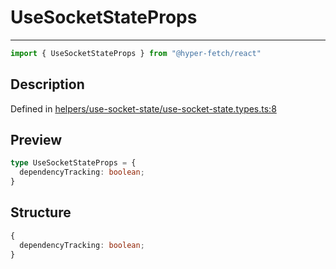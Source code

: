 

# UseSocketStateProps

<div class="api-docs__separator" data-reactroot="">

---

</div><div class="api-docs__import" data-reactroot="">

```ts
import { UseSocketStateProps } from "@hyper-fetch/react"
```

</div><div class="api-docs__section">

## Description

</div><div class="api-docs__description"><span class="api-docs__do-not-parse">



</span></div><p class="api-docs__definition">

Defined in [helpers/use-socket-state/use-socket-state.types.ts:8](https://github.com/BetterTyped/hyper-fetch/blob/cc329b91/packages/react/src/helpers/use-socket-state/use-socket-state.types.ts#L8)

</p><div class="api-docs__section">

## Preview

</div><div class="api-docs__preview type">

```ts
type UseSocketStateProps = {
  dependencyTracking: boolean; 
}
```

</div><div class="api-docs__section">

## Structure

</div><div class="api-docs__returns">

```ts
{
  dependencyTracking: boolean;
}
```

</div>